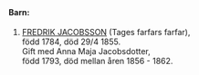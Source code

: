 \newpage
\renewcommand\partcontent{PETTERSON 1784-1862}

\hypertarget{0}{}

\

\

\begin{center}
\Large
J A C O B
\normalsize
\end{center}

\

\

#### Barn:

1. [FREDRIK JACOBSSON](#1) (Tages farfars farfar),  
  född 1784, död 29/4 1855.  
  Gift med Anna Maja Jacobsdotter,  
  född 1793, död mellan åren 1856 - 1862.
